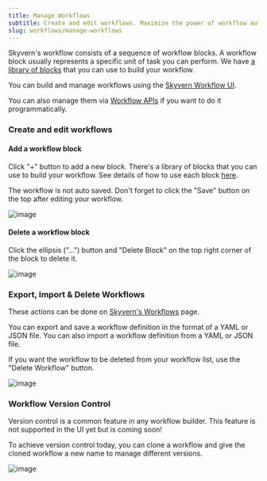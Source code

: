 ```yaml
---
title: Manage Workflows
subtitle: Create and edit workflows. Maximize the power of workflow automations in the browser.
slug: workflows/manage-workflows
---
```


Skyvern's workflow consists of a sequence of workflow blocks. A workflow block usually represents a specific unit of task you can perform. We have [a library of blocks](/workflows/workflow-blocks-details) that you can use to build your workflow.

You can build and manage workflows using the [Skyvern Workflow UI](https://app.skyvern.com/workflows).

You can also manage them via [Workflow APIs](/api-reference/api-reference/workflows/get-workflows) if you want to do it programmatically.

### Create and edit workflows
#### Add a workflow block

Click "+" button to add a new block. There's a library of blocks that you can use to build your workflow. See details of how to use each block [here](/workflows/workflow-blocks-details).

<Warning>The workflow is not auto saved. Don't forget to click the "Save" button on the top after editing your workflow.</Warning>

![image](../images/workflows/create-workflow.png)

#### Delete a workflow block

Click the ellipsis ("...") button and "Delete Block" on the top right corner of the block to delete it.

![image](../images/workflows/delete-block.png)

### Export, Import & Delete Workflows
These actions can be done on [Skyvern's Workflows](https://app.skyvern.com/workflows) page.

You can export and save a workflow definition in the format of a YAML or JSON file. You can also import a workflow definition from a YAML or JSON file.

If you want the workflow to be deleted from your workflow list, use the "Delete Workflow" button.

![image](../images/workflows/download-workflow.png)


### Workflow Version Control
Version control is a common feature in any workflow builder. This feature is not supported in the UI yet but is coming soon!

To achieve version control today, you can clone a workflow and give the cloned workflow a new name to manage different versions.

![image](../images/workflows/clone-workflow.png)
